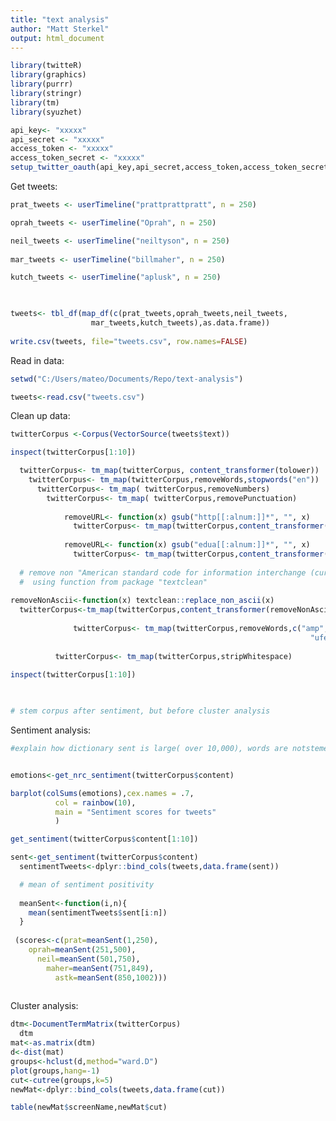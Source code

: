 ```yaml
---
title: "text analysis"
author: "Matt Sterkel"
output: html_document
---
```


```r
library(twitteR)
library(graphics)
library(purrr)
library(stringr) 
library(tm)
library(syuzhet)
```



```r

api_key<- "xxxxx"
api_secret <- "xxxxx"
access_token <- "xxxxx"
access_token_secret <- "xxxxx"
setup_twitter_oauth(api_key,api_secret,access_token,access_token_secret)
```


Get tweets:

```r

prat_tweets <- userTimeline("prattprattpratt", n = 250)

oprah_tweets <- userTimeline("Oprah", n = 250)

neil_tweets <- userTimeline("neiltyson", n = 250)
 
mar_tweets <- userTimeline("billmaher", n = 250)

kutch_tweets <- userTimeline("aplusk", n = 250)
  


tweets<- tbl_df(map_df(c(prat_tweets,oprah_tweets,neil_tweets,
                  mar_tweets,kutch_tweets),as.data.frame))  
  
write.csv(tweets, file="tweets.csv", row.names=FALSE)  

```

Read in data:

```r

setwd("C:/Users/mateo/Documents/Repo/text-analysis")

tweets<-read.csv("tweets.csv")
```

Clean up data:

```r
twitterCorpus <-Corpus(VectorSource(tweets$text))

inspect(twitterCorpus[1:10])

  twitterCorpus<- tm_map(twitterCorpus, content_transformer(tolower))
    twitterCorpus<- tm_map(twitterCorpus,removeWords,stopwords("en"))
      twitterCorpus<- tm_map( twitterCorpus,removeNumbers)
        twitterCorpus<- tm_map( twitterCorpus,removePunctuation)
           
            removeURL<- function(x) gsub("http[[:alnum:]]*", "", x)   
              twitterCorpus<- tm_map(twitterCorpus,content_transformer(removeURL))
                
            removeURL<- function(x) gsub("edua[[:alnum:]]*", "", x)   
              twitterCorpus<- tm_map(twitterCorpus,content_transformer(removeURL))
              
  # remove non "American standard code for information interchange (curly quotes and ellipsis)"
  #  using function from package "textclean"            
                           
removeNonAscii<-function(x) textclean::replace_non_ascii(x) 
  twitterCorpus<-tm_map(twitterCorpus,content_transformer(removeNonAscii))
              
              twitterCorpus<- tm_map(twitterCorpus,removeWords,c("amp","ufef",
                                                                   "ufeft","uufefuufefuufef","uufef","s"))  
              
          twitterCorpus<- tm_map(twitterCorpus,stripWhitespace)
          
inspect(twitterCorpus[1:10])
 


# stem corpus after sentiment, but before cluster analysis


```

Sentiment analysis:

```r

#explain how dictionary sent is large( over 10,000), words are notstemed, they use plurals, past tense      #  adverbs, etc


emotions<-get_nrc_sentiment(twitterCorpus$content)

barplot(colSums(emotions),cex.names = .7,
          col = rainbow(10),
          main = "Sentiment scores for tweets"
          )

```




```r


get_sentiment(twitterCorpus$content[1:10])

sent<-get_sentiment(twitterCorpus$content)
  sentimentTweets<-dplyr::bind_cols(tweets,data.frame(sent))

  # mean of sentiment positivity
  
  meanSent<-function(i,n){
    mean(sentimentTweets$sent[i:n])
  }
  
 (scores<-c(prat=meanSent(1,250),
    oprah=meanSent(251,500),
      neil=meanSent(501,750),
        maher=meanSent(751,849),
          astk=meanSent(850,1002)))
          

```






Cluster analysis:

```r
dtm<-DocumentTermMatrix(twitterCorpus)
  dtm
mat<-as.matrix(dtm)
d<-dist(mat)
groups<-hclust(d,method="ward.D")
plot(groups,hang=-1)
cut<-cutree(groups,k=5)
newMat<-dplyr::bind_cols(tweets,data.frame(cut))

table(newMat$screenName,newMat$cut)
```


